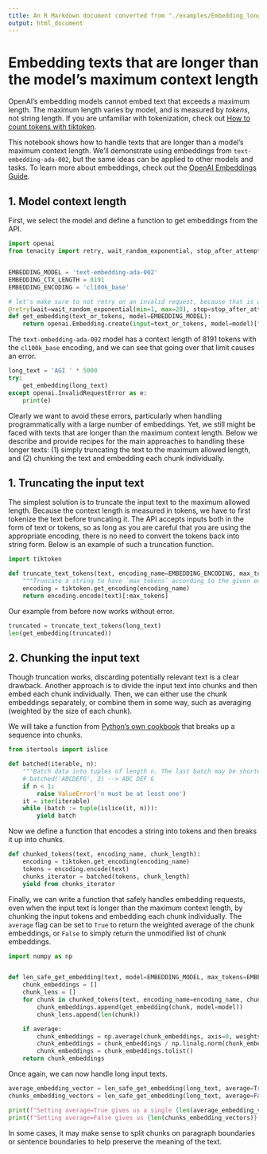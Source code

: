 ```yaml
---
title: An R Markdown document converted from "./examples/Embedding_long_inputs.ipynb"
output: html_document
---
```


# Embedding texts that are longer than the model's maximum context length

OpenAI's embedding models cannot embed text that exceeds a maximum length. The maximum length varies by model, and is measured by _tokens_, not string length. If you are unfamiliar with tokenization, check out [How to count tokens with tiktoken](How_to_count_tokens_with_tiktoken.ipynb).

This notebook shows how to handle texts that are longer than a model's maximum context length. We'll demonstrate using embeddings from `text-embedding-ada-002`, but the same ideas can be applied to other models and tasks. To learn more about embeddings, check out the [OpenAI Embeddings Guide](https://beta.openai.com/docs/guides/embeddings).

## 1. Model context length

First, we select the model and define a function to get embeddings from the API.

```python
import openai
from tenacity import retry, wait_random_exponential, stop_after_attempt, retry_if_not_exception_type


EMBEDDING_MODEL = 'text-embedding-ada-002'
EMBEDDING_CTX_LENGTH = 8191
EMBEDDING_ENCODING = 'cl100k_base'

# let's make sure to not retry on an invalid request, because that is what we want to demonstrate
@retry(wait=wait_random_exponential(min=1, max=20), stop=stop_after_attempt(6), retry=retry_if_not_exception_type(openai.InvalidRequestError))
def get_embedding(text_or_tokens, model=EMBEDDING_MODEL):
    return openai.Embedding.create(input=text_or_tokens, model=model)["data"][0]["embedding"]
```

The `text-embedding-ada-002` model has a context length of 8191 tokens with the `cl100k_base` encoding, and we can see that going over that limit causes an error.

```python
long_text = 'AGI ' * 5000
try:
    get_embedding(long_text)
except openai.InvalidRequestError as e:
    print(e)
```

Clearly we want to avoid these errors, particularly when handling programmatically with a large number of embeddings. Yet, we still might be faced with texts that are longer than the maximum context length. Below we describe and provide recipes for the main approaches to handling these longer texts: (1) simply truncating the text to the maximum allowed length, and (2) chunking the text and embedding each chunk individually.

## 1. Truncating the input text

The simplest solution is to truncate the input text to the maximum allowed length. Because the context length is measured in tokens, we have to first tokenize the text before truncating it. The API accepts inputs both in the form of text or tokens, so as long as you are careful that you are using the appropriate encoding, there is no need to convert the tokens back into string form. Below is an example of such a truncation function.

```python
import tiktoken

def truncate_text_tokens(text, encoding_name=EMBEDDING_ENCODING, max_tokens=EMBEDDING_CTX_LENGTH):
    """Truncate a string to have `max_tokens` according to the given encoding."""
    encoding = tiktoken.get_encoding(encoding_name)
    return encoding.encode(text)[:max_tokens]
```

Our example from before now works without error.

```python
truncated = truncate_text_tokens(long_text)
len(get_embedding(truncated))
```

## 2. Chunking the input text

Though truncation works, discarding potentially relevant text is a clear drawback. Another approach is to divide the input text into chunks and then embed each chunk individually. Then, we can either use the chunk embeddings separately, or combine them in some way, such as averaging (weighted by the size of each chunk).

We will take a function from [Python's own cookbook](https://docs.python.org/3/library/itertools.html#itertools-recipes) that breaks up a sequence into chunks.

```python
from itertools import islice

def batched(iterable, n):
    """Batch data into tuples of length n. The last batch may be shorter."""
    # batched('ABCDEFG', 3) --> ABC DEF G
    if n < 1:
        raise ValueError('n must be at least one')
    it = iter(iterable)
    while (batch := tuple(islice(it, n))):
        yield batch
```

Now we define a function that encodes a string into tokens and then breaks it up into chunks.

```python
def chunked_tokens(text, encoding_name, chunk_length):
    encoding = tiktoken.get_encoding(encoding_name)
    tokens = encoding.encode(text)
    chunks_iterator = batched(tokens, chunk_length)
    yield from chunks_iterator
```

Finally, we can write a function that safely handles embedding requests, even when the input text is longer than the maximum context length, by chunking the input tokens and embedding each chunk individually. The `average` flag can be set to `True` to return the weighted average of the chunk embeddings, or `False` to simply return the unmodified list of chunk embeddings.

```python
import numpy as np


def len_safe_get_embedding(text, model=EMBEDDING_MODEL, max_tokens=EMBEDDING_CTX_LENGTH, encoding_name=EMBEDDING_ENCODING, average=True):
    chunk_embeddings = []
    chunk_lens = []
    for chunk in chunked_tokens(text, encoding_name=encoding_name, chunk_length=max_tokens):
        chunk_embeddings.append(get_embedding(chunk, model=model))
        chunk_lens.append(len(chunk))

    if average:
        chunk_embeddings = np.average(chunk_embeddings, axis=0, weights=chunk_lens)
        chunk_embeddings = chunk_embeddings / np.linalg.norm(chunk_embeddings)  # normalizes length to 1
        chunk_embeddings = chunk_embeddings.tolist()
    return chunk_embeddings
```

Once again, we can now handle long input texts.

```python
average_embedding_vector = len_safe_get_embedding(long_text, average=True)
chunks_embedding_vectors = len_safe_get_embedding(long_text, average=False)

print(f"Setting average=True gives us a single {len(average_embedding_vector)}-dimensional embedding vector for our long text.")
print(f"Setting average=False gives us {len(chunks_embedding_vectors)} embedding vectors, one for each of the chunks.")
```

In some cases, it may make sense to split chunks on paragraph boundaries or sentence boundaries to help preserve the meaning of the text.

